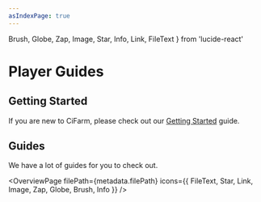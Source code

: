 ```yaml
---
asIndexPage: true
---
```


  Brush,
  Globe,
  Zap,
  Image,
  Star,
  Info,
  Link,
  FileText
} from 'lucide-react'

# Player Guides

## Getting Started

If you are new to CiFarm, please check out our [Getting Started](/docs/getting-started/how-to-start) guide.

<div className="mt-4">
<Cards.Card
  icon={"🚀"}
  title="How to start"
  href="/docs/getting-started/how-to-start"
  arrow
/>
</div>

## Guides

We have a lot of guides for you to check out.

<OverviewPage
  filePath={metadata.filePath}
  icons={{
    FileText,
    Star,
    Link,
    Image,
    Zap,
    Globe,
    Brush,
    Info
  }}
/>